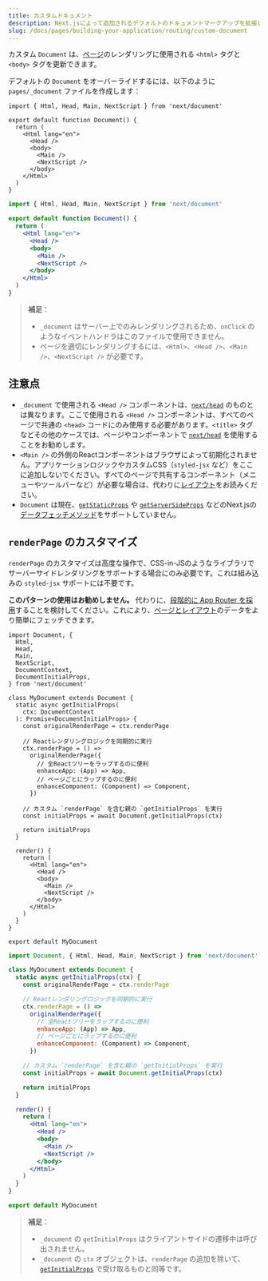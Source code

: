 ```yaml
---
title: カスタムドキュメント
description: Next.jsによって追加されるデフォルトのドキュメントマークアップを拡張します。
slug: /docs/pages/building-your-application/routing/custom-document
---
```


カスタム `Document` は、[ページ](/docs/pages/building-your-application/routing/pages-and-layouts)のレンダリングに使用される `<html>` タグと `<body>` タグを更新できます。

デフォルトの `Document` をオーバーライドするには、以下のように `pages/_document` ファイルを作成します：

```tsx filename="pages/_document.tsx" switcher
import { Html, Head, Main, NextScript } from 'next/document'

export default function Document() {
  return (
    <Html lang="en">
      <Head />
      <body>
        <Main />
        <NextScript />
      </body>
    </Html>
  )
}
```

```jsx filename="pages/_document.jsx" switcher
import { Html, Head, Main, NextScript } from 'next/document'

export default function Document() {
  return (
    <Html lang="en">
      <Head />
      <body>
        <Main />
        <NextScript />
      </body>
    </Html>
  )
}
```

> **補足**：
>
> - `_document` はサーバー上でのみレンダリングされるため、`onClick` のようなイベントハンドラはこのファイルで使用できません。
> - ページを適切にレンダリングするには、`<Html>`、`<Head />`、`<Main />`、`<NextScript />` が必要です。

## 注意点

- `_document` で使用される `<Head />` コンポーネントは、[`next/head`](/docs/pages/api-reference/components/head) のものとは異なります。ここで使用される `<Head />` コンポーネントは、すべてのページで共通の `<head>` コードにのみ使用する必要があります。`<title>` タグなどその他のケースでは、ページやコンポーネントで [`next/head`](/docs/pages/api-reference/components/head) を使用することをお勧めします。
- `<Main />` の外側のReactコンポーネントはブラウザによって初期化されません。アプリケーションロジックやカスタムCSS（`styled-jsx` など）をここに追加しないでください。すべてのページで共有するコンポーネント（メニューやツールバーなど）が必要な場合は、代わりに[レイアウト](/docs/pages/building-your-application/routing/pages-and-layouts#layout-pattern)をお読みください。
- `Document` は現在、[`getStaticProps`](/docs/pages/building-your-application/data-fetching/get-static-props) や [`getServerSideProps`](/docs/pages/building-your-application/data-fetching/get-server-side-props) などのNext.jsの[データフェッチメソッド](/docs/pages/building-your-application/data-fetching)をサポートしていません。

## `renderPage` のカスタマイズ

`renderPage` のカスタマイズは高度な操作で、CSS-in-JSのようなライブラリでサーバーサイドレンダリングをサポートする場合にのみ必要です。これは組み込みの `styled-jsx` サポートには不要です。

**このパターンの使用はお勧めしません。** 代わりに、[段階的に App Router を採用](/docs/app/guides/migrating/app-router-migration)することを検討してください。これにより、[ページとレイアウト](/docs/app/building-your-application/routing/layouts-and-templates)のデータをより簡単にフェッチできます。

```tsx filename="pages/_document.tsx" switcher
import Document, {
  Html,
  Head,
  Main,
  NextScript,
  DocumentContext,
  DocumentInitialProps,
} from 'next/document'

class MyDocument extends Document {
  static async getInitialProps(
    ctx: DocumentContext
  ): Promise<DocumentInitialProps> {
    const originalRenderPage = ctx.renderPage

    // Reactレンダリングロジックを同期的に実行
    ctx.renderPage = () =>
      originalRenderPage({
        // 全Reactツリーをラップするのに便利
        enhanceApp: (App) => App,
        // ページごとにラップするのに便利
        enhanceComponent: (Component) => Component,
      })

    // カスタム `renderPage` を含む親の `getInitialProps` を実行
    const initialProps = await Document.getInitialProps(ctx)

    return initialProps
  }

  render() {
    return (
      <Html lang="en">
        <Head />
        <body>
          <Main />
          <NextScript />
        </body>
      </Html>
    )
  }
}

export default MyDocument
```

```jsx filename="pages/_document.jsx" switcher
import Document, { Html, Head, Main, NextScript } from 'next/document'

class MyDocument extends Document {
  static async getInitialProps(ctx) {
    const originalRenderPage = ctx.renderPage

    // Reactレンダリングロジックを同期的に実行
    ctx.renderPage = () =>
      originalRenderPage({
        // 全Reactツリーをラップするのに便利
        enhanceApp: (App) => App,
        // ページごとにラップするのに便利
        enhanceComponent: (Component) => Component,
      })

    // カスタム `renderPage` を含む親の `getInitialProps` を実行
    const initialProps = await Document.getInitialProps(ctx)

    return initialProps
  }

  render() {
    return (
      <Html lang="en">
        <Head />
        <body>
          <Main />
          <NextScript />
        </body>
      </Html>
    )
  }
}

export default MyDocument
```

> **補足**：
>
> - `_document` の `getInitialProps` はクライアントサイドの遷移中は呼び出されません。
> - `_document` の `ctx` オブジェクトは、`renderPage` の追加を除いて、[`getInitialProps`](/docs/pages/api-reference/functions/get-initial-props#context-object) で受け取るものと同等です。
